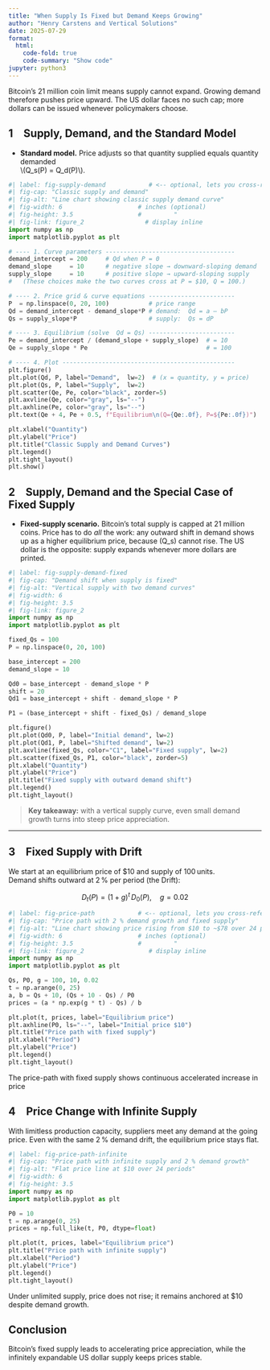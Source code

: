 ```yaml
---
title: "When Supply Is Fixed but Demand Keeps Growing"
author: "Henry Carstens and Vertical Solutions"
date: 2025-07-29
format:
  html:
    code-fold: true
    code-summary: "Show code"
jupyter: python3
---
```

Bitcoin's 21 million coin limit means supply cannot expand.
Growing demand therefore pushes price upward. The US dollar faces no such cap; more dollars can be issued whenever policymakers choose.

## 1 Supply, Demand, and the Standard Model

* **Standard model.** Price adjusts so that quantity supplied equals quantity demanded  
  \\(Q_s(P) = Q_d(P)\\).

```python
#| label: fig-supply-demand            # <‑‑ optional, lets you cross‑reference
#| fig-cap: "Classic supply and demand"
#| fig-alt: "Line chart showing classic supply demand curve"
#| fig-width: 6                     # inches (optional)
#| fig-height: 3.5                  #         "
#| fig-link: figure_2                 # display inline
import numpy as np
import matplotlib.pyplot as plt

# ---- 1. Curve parameters ------------------------------------
demand_intercept = 200     # Qd when P = 0
demand_slope     = 10      # negative slope → downward‑sloping demand
supply_slope     = 10      # positive slope → upward‑sloping supply
#   (These choices make the two curves cross at P = $10, Q = 100.)

# ---- 2. Price grid & curve equations ------------------------
P  = np.linspace(0, 20, 100)           # price range
Qd = demand_intercept - demand_slope*P # demand:  Qd = a – bP
Qs = supply_slope*P                    # supply:  Qs = dP

# ---- 3. Equilibrium (solve  Qd = Qs) ------------------------
Pe = demand_intercept / (demand_slope + supply_slope)  # = 10
Qe = supply_slope * Pe                                 # = 100

# ---- 4. Plot ------------------------------------------------
plt.figure()
plt.plot(Qd, P, label="Demand",  lw=2)  # (x = quantity, y = price)
plt.plot(Qs, P, label="Supply",  lw=2)
plt.scatter(Qe, Pe, color="black", zorder=5)
plt.axvline(Qe, color="gray", ls="--")
plt.axhline(Pe, color="gray", ls="--")
plt.text(Qe + 4, Pe + 0.5, f"Equilibrium\n(Q={Qe:.0f}, P=${Pe:.0f})")

plt.xlabel("Quantity")
plt.ylabel("Price")
plt.title("Classic Supply and Demand Curves")
plt.legend()
plt.tight_layout()
plt.show()
```

## 2 Supply, Demand and the Special Case of Fixed Supply

* **Fixed-supply scenario.** Bitcoin's total supply is capped at 21 million coins.
  Price has to do *all* the work: any outward shift in demand shows up as a higher equilibrium price,
  because \(Q_s\) cannot rise. The US dollar is the opposite: supply expands whenever more dollars are printed.

```python
#| label: fig-supply-demand-fixed
#| fig-cap: "Demand shift when supply is fixed"
#| fig-alt: "Vertical supply with two demand curves"
#| fig-width: 6
#| fig-height: 3.5
#| fig-link: figure_2
import numpy as np
import matplotlib.pyplot as plt

fixed_Qs = 100
P = np.linspace(0, 20, 100)

base_intercept = 200
demand_slope = 10

Qd0 = base_intercept - demand_slope * P
shift = 20
Qd1 = base_intercept + shift - demand_slope * P

P1 = (base_intercept + shift - fixed_Qs) / demand_slope

plt.figure()
plt.plot(Qd0, P, label="Initial demand", lw=2)
plt.plot(Qd1, P, label="Shifted demand", lw=2)
plt.axvline(fixed_Qs, color="C1", label="Fixed supply", lw=2)
plt.scatter(fixed_Qs, P1, color="black", zorder=5)
plt.xlabel("Quantity")
plt.ylabel("Price")
plt.title("Fixed supply with outward demand shift")
plt.legend()
plt.tight_layout()
```

> **Key takeaway:** with a vertical supply curve, even small demand growth turns into steep price appreciation.

---

## 3 Fixed Supply with Drift

We start at an equilibrium price of \$10 and supply of 100 units.  
Demand shifts outward at 2 % per period (the Drift):

$$ D_t(P) = (1+g)^t\,D_0(P),\quad g=0.02 $$

```python
#| label: fig-price-path            # <‑‑ optional, lets you cross‑reference
#| fig-cap: "Price path with 2 % demand growth and fixed supply"
#| fig-alt: "Line chart showing price rising from $10 to ~$78 over 24 periods"
#| fig-width: 6                     # inches (optional)
#| fig-height: 3.5                  #         "
#| fig-link: figure_2                  # display inline
import numpy as np
import matplotlib.pyplot as plt

Qs, P0, g = 100, 10, 0.02
t = np.arange(0, 25)
a, b = Qs + 10, (Qs + 10 - Qs) / P0
prices = (a * np.exp(g * t) - Qs) / b

plt.plot(t, prices, label="Equilibrium price")
plt.axhline(P0, ls="--", label="Initial price $10")
plt.title("Price path with fixed supply")
plt.xlabel("Period")
plt.ylabel("Price")
plt.legend()
plt.tight_layout()
```
The price-path with fixed supply shows continuous accelerated increase in price

## 4 Price Change with Infinite Supply

With limitless production capacity, suppliers meet any demand at the going price. Even with the same
2 % demand drift, the equilibrium price stays flat.

```python
#| label: fig-price-path-infinite
#| fig-cap: "Price path with infinite supply and 2 % demand growth"
#| fig-alt: "Flat price line at $10 over 24 periods"
#| fig-width: 6
#| fig-height: 3.5
import numpy as np
import matplotlib.pyplot as plt

P0 = 10
t = np.arange(0, 25)
prices = np.full_like(t, P0, dtype=float)

plt.plot(t, prices, label="Equilibrium price")
plt.title("Price path with infinite supply")
plt.xlabel("Period")
plt.ylabel("Price")
plt.legend()
plt.tight_layout()
```
Under unlimited supply, price does not rise; it remains anchored at $10 despite demand growth.

## Conclusion

Bitcoin's fixed supply leads to accelerating price appreciation, while the infinitely expandable US dollar supply keeps prices stable.

